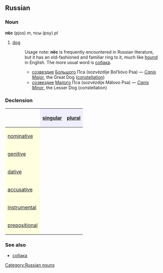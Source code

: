 ==Russian==
===Noun===
'''пёс''' (pjos) ''m'', псы (psy) ''pl''

# [[dog]]
#:Usage note: '''пёс''' is frequently encountered in Russian literature, but it has an old-fashioned and familiar ring to it, much like [[hound]] in English. The more usual word is [[собака]].
#:*[[созвездие]] [[большой|Большого]] Пса (sozvézdije Bol’šóvo Psa) — ''[[Canis Major]]'', the Great Dog ([[constellation]])
#:*[[созвездие]] [[малый|Малого]] Пса (sozvézdije Málovo Psa) — ''[[Canis Minor]]'', the Lesser Dog (constellation)

===Declension===
{| border="1" cellpadding="4" cellspacing="0"
!
! style="background-color: #EFEFFF" align="center"|[[singular]]
! style="background-color: #EFEFFF" align="center"|[[plural]]
|-
! style="background-color: #FFFFE0" align="left"|[[nominative case|nominative]]
| align="center"|{{Unicode|пёс}}
| align="center"|{{Unicode|псы}}
|-
! style="background-color: #FFFFE0" align="left"|[[genitive case|genitive]]
| align="center"|{{Unicode|пса}}
| align="center"|{{Unicode|псов}}
|-
! style="background-color: #FFFFE0" align="left"|[[dative case|dative]]
| align="center"|{{Unicode|псу}}
| align="center"|{{Unicode|псам}}
|-
! style="background-color: #FFFFE0" align="left"|[[accusative case|accusative]]
| align="center"|{{Unicode|пса}}
| align="center"|{{Unicode|псов}}
|-
! style="background-color: #FFFFE0" align="left"|[[instrumental case|instrumental]]
| align="center"|{{Unicode|псом}}
| align="center"|{{Unicode|пса́ми}}
|-
! style="background-color: #FFFFE0" align="left"|[[prepositional case|prepositional]]
| align="center"|{{Unicode|о псе}}
| align="center"|{{Unicode|о псах}}
|}

===See also===
*[[собака]]

[[Category:Russian nouns]]